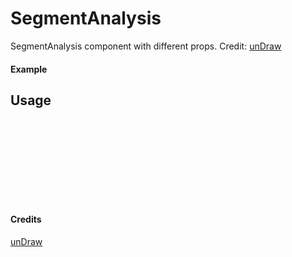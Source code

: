 
<Meta of={SegmentAnalysis} title="unDraw/SegmentAnalysis" />

# SegmentAnalysis

SegmentAnalysis component with different props.
Credit: [unDraw](https://undraw.co/illustrations)

#### Example

<Canvas of={SegmentAnalysis.Primary} />

## Usage

```ts
import { SegmentAnalysis } from "yadl-ui";

const Example = () => {
  return (
      <SegmentAnalysis />
  );
};

export default Example;
```

#### Credits
[unDraw](https://undraw.co/illustrations)
